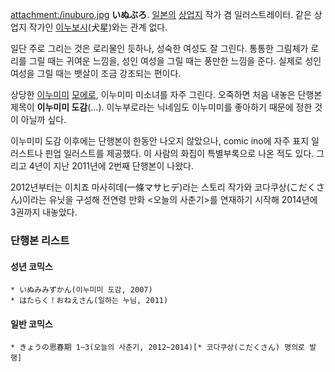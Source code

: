 attachment:/inuburo.jpg
'''いぬぶろ'''. [[일본]]의 [[상업지]] 작가 겸 일러스트레이터. 같은 상업지 작가인 [[이누보시]](犬星)와는 관계 없다.

일단 주로 그리는 것은 로리물인 듯하나, 성숙한 여성도 잘 그린다. 통통한 그림체가 로리를 그릴 때는 귀여운 느낌을, 성인 여성을 그릴 때는 풍만한 느낌을 준다. 실제로 성인 여성을 그릴 때는 뱃살이 조금 강조되는 편이다.

상당한 [[이누미미]] [[모에]]로, 이누미미 미소녀를 자주 그린다. 오죽하면 처음 내놓은 단행본 제목이 '''이누미미 도감'''(...). 이누부로라는 닉네임도 이누미미를 좋아하기 때문에 정한 것이 아닐까 싶다.

이누미미 도감 이후에는 단행본이 한동안 나오지 않았으나, comic ino에 자주 표지 일러스트나 핀업 일러스트를 제공했다. 이 사람의 화집이 특별부록으로 나온 적도 있다. 그리고 4년이 지난 2011년에 2번째 단행본이 나왔다.

2012년부터는 이치죠 마사히데(一條マサヒデ)라는 스토리 작가와 코다쿠상(こだくさん)이라는 유닛을 구성해 전연령 만화 <오늘의 사춘기>를 연재하기 시작해 2014년에 3권까지 내놓았다.

=== 단행본 리스트 ===
==== 성년 코믹스 ====
 * いぬみみずかん(이누미미 도감, 2007)
 * はたらく！おねえさん(일하는 누님, 2011)

==== 일반 코믹스 ====
 * きょうの思春期 1~3(오늘의 사춘기, 2012~2014)[* 코다쿠상(こだくさん) 명의로 발행]
